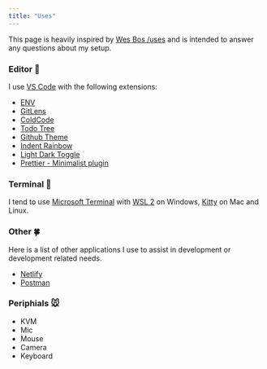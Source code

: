 ```yaml
---
title: "Uses"
---
```


This page is heavily inspired by [Wes Bos /uses](https://wesbos.com/uses) and is intended to answer any questions about my setup.

### Editor 📜

I use [VS Code](https://code.visualstudio.com/) with the following extensions:

- [ENV](https://github.com/IronGeek/vscode-env)
- [GitLens](https://github.com/eamodio/vscode-gitlens)
- [ColdCode](https://github.com/ericliu-el/coldcode)
- [Todo Tree](https://github.com/Gruntfuggly/todo-tree)
- [Github Theme](https://github.com/primer/github-vscode-theme)
- [Indent Rainbow](https://github.com/oderwat/vscode-indent-rainbow)
- [Light Dark Toggle](https://github.com/panzerstadt/vscode-light-dark-toggle-ext)
- [Prettier - Minimalist plugin](https://github.com/duailibe/vscode-miniprettier)

### Terminal 🐢

I tend to use [Microsoft Terminal](https://www.microsoft.com/en-us/p/windows-terminal/9n0dx20hk701) with [WSL 2](https://docs.microsoft.com/en-us/windows/wsl/install) on Windows, [Kitty](https://sw.kovidgoyal.net/kitty/) on Mac and Linux.

### Other 🍀

Here is a list of other applications I use to assist in development or development related needs.

- [Netlify](https://www.netlify.com/)
- [Postman](https://www.postman.com/)

### Periphials 🐭

- KVM
- Mic
- Mouse
- Camera
- Keyboard

